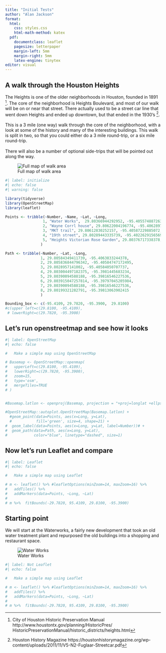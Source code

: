 ```yaml
---
title: "Initial Tests"
author: "Alan Jackson"
format:
  html:
    css: styles.css
    html-math-method: katex
  pdf:
    documentclass: leaflet
    pagesize: letterpaper
    margin-left: 5mm
    margin-right: 5mm
    latex-engine: tinytex
editor: visual
---
```


## A walk through the Houston Heights

::: {layout-ncol="2"}
The Heights is one of the older neighborhoods in Houston, founded in 1891 [^1]. The core of the neighborhood is Heights Boulevard, and most of our walk will be on or near that street. There actually used to be a street car line that went down Heights and ended up downtown, but that ended in the 1930's [^2].<br><br> This is a 3 mile (one way) walk through the core of the neighborhood, with a look at some of the history and many of the interesting buildings. This walk is split in two, so that you could either do a 3 mile round-trip, or a six mile round-trip.<br><br> There will also be a number of optional side-trips that will be pointed out along the way.

![Full map of walk area](Full_map_Heights.png "Full Map"){fig-alt="Full map of walk area"}
:::

[^1]: City of Houston Historic Preservation Manual http://www.houstontx.gov/planning/HistoricPres/
HistoricPreservationManual/historic_districts/heights.html

[^2]: Houston History Magazine https://houstonhistorymagazine.org/wp-content/uploads/2011/11/V5-N2-Fuglaar-Streetcar.pdf

```r
#| label: initialize
#| echo: false 
#| warning: false

library(tidyverse)
library(OpenStreetMap)
library(leaflet)

Points <- tribble(~Number, ~Name, ~Lat, ~Long,
                 1, "Water Works",  29.80366944292952, -95.40557488726397,
                 2, "Wayne Corrl house", 29.80622004196774, -95.40628978134352,
                 3, "MKT trail", 29.80612830252157, -95.40587229885072,
                 4, "19th street", 29.80289443335739, -95.40226291565693,
                 5, "Heights Victorian Rose Garden", 29.80376717338378, -95.39797081644211
                )

Path <- tribble(~Number, ~Lat, ~Long,
                1, 29.80584349411739, -95.4063833244378,
                2, 29.805836844796342, -95.40584747172495,
                3, 29.8028957141002, -95.40584050707737,
                4, 29.803004497182375, -95.3981445683234,
                5, 29.80390094588188, -95.39816546227536,
                6, 29.803915047257814, -95.39797045205984,
                7, 29.80390094588188, -95.39816546227536,
                8, 29.80199321282791, -95.39813063902415
                )

Bounding_box <- c(-95.4109, 29.7820, -95.3900,  29.8100)
#c(upper left=c(29.8100, -95.4109),
 # lowerRight=c(29.7820, -95.3900)
```

## Let's run openstreetmap and see how it looks

```r
#| label: OpenStreetMap
#| echo: false

#   Make a simple map using OpenStreetMap

# Basemap <- OpenStreetMap::openmap(
#   upperLeft=c(29.8100, -95.4109),
#   lowerRight=c(29.7820, -95.3900),
#   zoom=15,
#   type='osm',
#   mergeTiles=TRUE
# )


#Basemap.latlon <- openproj(Basemap, projection = "+proj=longlat +ellps=WGS84 +datum=WGS84 +no_defs")

#OpenStreetMap::autoplot.OpenStreetMap(Basemap.latlon) +
  #geom_point(data=Points, aes(x=Long, y=Lat),
  #           fill='green', size=4, shape=21) +
#  geom_label(data=Points, aes(x=Long, y=Lat, label=Number))# +
#  geom_path(data=Path, aes(x=Long, y=Lat), 
#            color="blue", linetype="dashed", size=1)

```

## Now let's run Leaflet and compare

```r
#| label: Leaflet
#| echo: false

#   Make a simple map using Leaflet

# m <- leaflet() %>% #leafletOptions(minZoom=14, maxZoom=16) %>% 
#   addTiles() %>% 
#   addMarkers(data=Points, ~Long, ~Lat) 
# 
# m %>%  fitBounds(-29.7820, 95.4109, 29.8100, -95.3900) 
```

## Starting point

We will start at the Waterworks, a fairly new development that took an old water treatment plant and repurposed the old buildings into a shopping and restaurant space.

::: {.content-visible when-format="html"}

![Water Works](WaterWorksPlaceholder.png "Waterworks"){fig-alt="Water Works"}

:::

```r
#| label: Not Leaflet
#| echo: false

#   Make a simple map using Leaflet

# m <- leaflet() %>% #leafletOptions(minZoom=14, maxZoom=16) %>% 
#   addTiles() %>% 
#   addMarkers(data=Points, ~Long, ~Lat) 
# 
# m %>%  fitBounds(-29.7820, 95.4109, 29.8100, -95.3900) 
```
